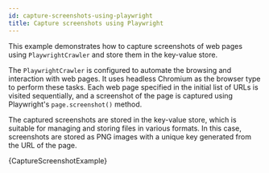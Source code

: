 ```yaml
---
id: capture-screenshots-using-playwright
title: Capture screenshots using Playwright
---
```




This example demonstrates how to capture screenshots of web pages using <ApiLink to="class/PlaywrightCrawler">`PlaywrightCrawler`</ApiLink> and store them in the key-value store.

The <ApiLink to="class/PlaywrightCrawler">`PlaywrightCrawler`</ApiLink> is configured to automate the browsing and interaction with web pages. It uses headless Chromium as the browser type to perform these tasks. Each web page specified in the initial list of URLs is visited sequentially, and a screenshot of the page is captured using Playwright's `page.screenshot()` method.

The captured screenshots are stored in the key-value store, which is suitable for managing and storing files in various formats. In this case, screenshots are stored as PNG images with a unique key generated from the URL of the page.

<CodeBlock className="language-python">
    {CaptureScreenshotExample}
</CodeBlock>
